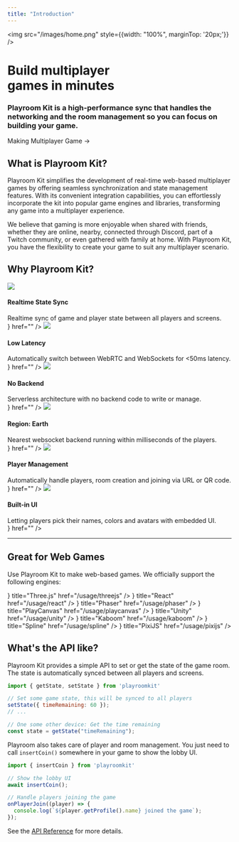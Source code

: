 ```yaml
---
title: "Introduction"
---
```



<img src="/images/home.png" style={{width: "100%", marginTop: '20px;'}} />
<div style={{textAlign: "center"}}>
<h1 style={{fontFamily: 'Russo One', fontWeight: 400, lineHeight: "92%", fontSize: "3rem", margin: "4rem 0rem"}}>Build multiplayer<br/> games in minutes</h1>
<h3 style={{marginBottom: "4rem"}}>
  <span style={{color: "rgba(115,115,115,var(--tw-text-opacity))"}}>Playroom Kit is a high-performance sync that </span><b>handles the networking and the room management </b><span style={{color: "rgba(115,115,115,var(--tw-text-opacity))"}}>so you can focus on building your game.</span>
</h3>

<Link className={styles.cta} href="/multiplayer">Making Multiplayer Game <span>→</span></Link>
</div>


<div style={{clear: "both"}}></div>

## What is Playroom Kit?

Playroom Kit simplifies the development of real-time web-based multiplayer games by offering seamless synchronization and state management features. With its convenient integration capabilities, you can effortlessly incorporate the kit into popular game engines and libraries, transforming any game into a multiplayer experience.

We believe that gaming is more enjoyable when shared with friends, whether they are online, nearby, connected through Discord, part of a Twitch community, or even gathered with family at home. With Playroom Kit, you have the flexibility to create your game to suit any multiplayer scenario.

## Why Playroom Kit?


<Cards>
  <Card
  	style={{border:"1px solid #8D6BED"}}
    title={<div><img src="/images/sync.png" style={{width: "32px", marginTop: '20px;'}}></img><h4>Realtime State Sync</h4><div style={{fontSize:"0.8em"}}>Realtime sync of game and player state between all players and screens.</div></div>}
    href=""
  />
   <Card
    style={{border:"1px solid #8D6BED"}}
    title={<div><img src="/images/latency.png" style={{width: "32px", marginTop: '20px;'}}></img><h4>Low Latency</h4><div style={{fontSize:"0.8em"}}>Automatically switch between WebRTC and WebSockets for &lt;50ms latency.</div></div>}
    href=""
  />
   <Card
    style={{border:"1px solid #8D6BED"}}
    title={<div><img src="/images/backend.png" style={{width: "32px", marginTop: '20px;'}}></img><h4>No Backend</h4><div style={{fontSize:"0.8em"}}>Serverless architecture with no backend code to write or manage.</div></div>}
    href=""
  />
  <Card
    style={{border:"1px solid #8D6BED"}}
    title={<div><img src="/images/earth.png" style={{width: "32px", marginTop: '20px;'}}></img><h4>Region: Earth</h4><div style={{fontSize:"0.8em"}}>Nearest websocket backend running within milliseconds of the players.</div></div>}
    href=""
  />
   <Card
    style={{border:"1px solid #8D6BED"}}
    title={<div><img src="/images/player.png" style={{width: "32px", marginTop: '20px;'}}></img><h4>Player Management</h4><div style={{fontSize:"0.8em"}}>Automatically handle players, room creation and joining via URL or QR code.</div></div>}
    href=""
  />
     <Card
    style={{border:"1px solid #8D6BED"}}
    title={<div><img src="/images/ui.png" style={{width: "32px", marginTop: '20px;'}}></img><h4>Built-in UI</h4><div style={{fontSize:"0.8em"}}>Letting players pick their names, colors and avatars with embedded UI.</div></div>}
    href=""
  />

</Cards>

-------------

## Great for Web Games

Use Playroom Kit to make web-based games. We officially support the following engines:

<Cards>
  <Card
    icon={<img src="/images/logos/threejs.svg" style={{width: "32px", marginTop: '20px;'}}></img>}
    title="Three.js"
    href="/usage/threejs"
  />
  <Card
    icon={ <img src="/images/logos/react.svg" style={{width: "32px", marginTop: '20px;'}}></img>}
    title="React"
    href="/usage/react"
  />
   <Card
    icon={ <img src="/images/logos/phaser.png" style={{width: "32px", marginTop: '20px;'}}></img>}
    title="Phaser"
    href="/usage/phaser"
  />
  <Card
    icon={ <img src="/images/logos/playcanvas.png" style={{width: "32px", marginTop: '20px;'}}></img>}
    title="PlayCanvas"
    href="/usage/playcanvas"
  />
  <Card
    icon={ <img src="/images/logos/unity.svg" style={{width: "32px", marginTop: '20px;'}}></img>}
    title="Unity"
    href="/usage/unity"
  />
  <Card
    icon={ <img src="/images/logos/kaboom.png" style={{width: "32px", marginTop: '20px;'}}></img>}
    title="Kaboom"
    href="/usage/kaboom"
  />
  <Card
    icon={ <img src="/images/logos/spline.svg" style={{width: "32px", marginTop: '20px;'}}></img>}
    title="Spline"
    href="/usage/spline"
  />
  <Card
    icon={ <img src="/images/logos/pixijs.png" style={{width: "32px", marginTop: '20px;'}}></img>}
    title="PixiJS"
    href="/usage/pixijs"
  />
</Cards>

## What's the API like?

Playroom Kit provides a simple API to set or get the state of the game room. The state is automatically synced between all players and screens.

```js
import { getState, setState } from 'playroomkit'

// Set some game state, this will be synced to all players
setState({ timeRemaining: 60 });
// ...

// One some other device: Get the time remaining
const state = getState("timeRemaining");
```

Playroom also takes care of player and room management. You just need to call `insertCoin()` somewhere in your game to show the lobby UI.

```js
import { insertCoin } from 'playroomkit'

// Show the lobby UI
await insertCoin();

// Handle players joining the game
onPlayerJoin((player) => {
  console.log(`${player.getProfile().name} joined the game`);
});
```

See the [API Reference](/apidocs) for more details.